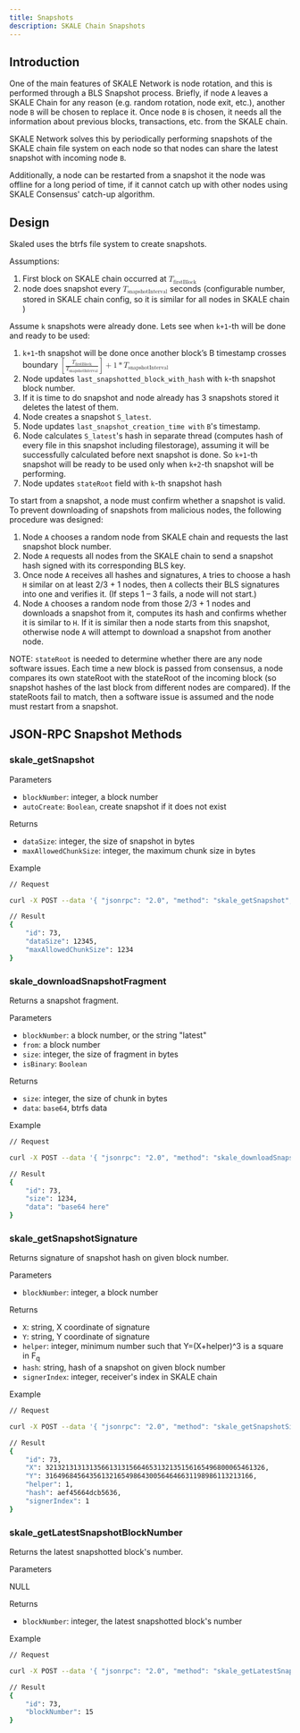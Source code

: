 ```yaml
---
title: Snapshots
description: SKALE Chain Snapshots
---
```


## Introduction

One of the main features of SKALE Network is node rotation, and this is performed through a BLS Snapshot process. Briefly, if node `A` leaves a SKALE Chain for any reason (e.g. random rotation, node exit, etc.), another node `B` will be chosen to replace it.  Once node `B` is chosen, it needs all the information about previous blocks, transactions, etc. from the SKALE chain. 

SKALE Network solves this by periodically performing snapshots of the SKALE chain file system on each node so that nodes can share the latest snapshot with incoming node `B`.

Additionally, a node can be restarted from a snapshot it the node was offline for a long period of time, if it cannot catch up with other nodes using SKALE Consensus' catch-up algorithm.

## Design

Skaled uses the btrfs file system to create snapshots.

Assumptions:
1. First block on SKALE chain occurred at <math display="inline"><msub><mi>T</mi><mi>firstBlock</mi></msub></math>
2. node does snapshot every <math display="inline"><msub><mi>T</mi><mi>snapshotInterval</mi></msub></math>
seconds (configurable number, stored in SKALE chain config, so it is similar for all nodes in SKALE chain )

Assume `k` snapshots were already done. Lets see when `k+1`-th will be done and ready to be used:
1. `k+1`-th snapshot will be done once another block’s B timestamp crosses boundary <math display="inline"><mo>[</mo><mfrac><msub><mi>T</mi><mi>firstBlock</mi></msub><msub><mi>T</mi><mi>snapshotInterval</mi></msub></mfrac><mo>]</mo><mo>+</mo><mn>1</mn><mo>\*</mo><msub><mi>T</mi><mi>snapshotInterval</mi></msub></math>
2. Node updates `last_snapshotted_block_with_hash` with `k`-th snapshot block number.
3. If it is time to do snapshot and node already has 3 snapshots stored it deletes the latest of them.
4. Node creates a snapshot `S_latest`.
5. Node updates `last_snapshot_creation_time with` `B`'s timestamp.
6. Node calculates `S_latest`'s hash in separate thread (computes hash of every file in this snapshot including filestorage), assuming it will be successfully calculated before next snapshot is done. So `k+1`-th snapshot will be ready to be used only when `k+2`-th snapshot will be performing.
7. Node updates `stateRoot` field with `k`-th snapshot hash

To start from a snapshot, a node must confirm whether a snapshot is valid. To prevent downloading of snapshots from malicious nodes, the following procedure was designed:

1.  Node `A` chooses a random node from SKALE chain and requests the last snapshot block number.
2.  Node `A` requests all nodes from the SKALE chain to send a snapshot hash signed with its corresponding BLS key.
3.  Once node `A` receives all hashes and signatures, `A` tries to choose a hash `H` similar on at least 2/3 + 1 nodes, then `A` collects their BLS signatures into one and verifies it. (If steps 1 – 3 fails, a node will not start.)
4.  Node `A` chooses a random node from those 2/3 + 1 nodes and downloads a snapshot from it, computes its hash and confirms whether it is similar to `H`. If it is similar then a node starts from this snapshot, otherwise node `A` will attempt to download a snapshot from another node.

NOTE: `stateRoot` is needed to determine whether there are any node software issues. Each time a new block is passed from consensus, a node compares its own stateRoot with the stateRoot of the incoming block (so snapshot hashes of the last block from different nodes are compared). If the stateRoots fail to match, then a software issue is assumed and the node must restart from a snapshot.

## JSON-RPC Snapshot Methods

### skale_getSnapshot

Parameters

-   `blockNumber`: integer, a block number
-   `autoCreate`: `Boolean`, create snapshot if it does not exist

Returns

-   `dataSize`: integer, the size of snapshot in bytes
-   `maxAllowedChunkSize`: integer, the maximum chunk size in bytes

Example

```sh
// Request

curl -X POST --data '{ "jsonrpc": "2.0", "method": "skale_getSnapshot", "params": { "blockNumber": 68,  "autoCreate": false }, "id": 73 }'

// Result
{ 
    "id": 73,
    "dataSize": 12345,
    "maxAllowedChunkSize": 1234
}
```

### skale_downloadSnapshotFragment

Returns a snapshot fragment.

Parameters

-   `blockNumber`: a block number, or the string "latest"
-   `from`: a block number
-   `size`: integer, the size of fragment in bytes
-   `isBinary`: `Boolean`

Returns

-   `size`: integer, the size of chunk in bytes
-   `data`: `base64`, btrfs data

Example

```sh
// Request

curl -X POST --data '{ "jsonrpc": "2.0", "method": "skale_downloadSnapshotFragment", "params": { "blockNumber": "latest", "from": 0, "size": 1024, "isBinary": false }, "id": 73 }'

// Result
{ 
    "id": 73,
    "size": 1234,
    "data": "base64 here"
}
```

### skale_getSnapshotSignature

Returns signature of snapshot hash on given block number.

Parameters

-   `blockNumber`: integer, a block number

Returns

-   `X`: string, X coordinate of signature
-   `Y`: string, Y coordinate of signature
-   `helper`: integer, minimum number such that Y=(X+helper)^3 is a square in F<sub>q</sub>
-   `hash`: string, hash of a snapshot on given block number
-   `signerIndex`: integer, receiver's index in SKALE chain

Example

```sh
// Request

curl -X POST --data '{ "jsonrpc": "2.0", "method": "skale_getSnapshotSignature", "params": [ 14 ], "id": 73 }'

// Result
{ 
    "id": 73,
    "X": 3213213131313566131315664653132135156165496800065461326,
    "Y": 3164968456435613216549864300564646631198986113213166,
    "helper": 1,
    "hash": aef45664dcb5636,
    "signerIndex": 1
}
```

### skale_getLatestSnapshotBlockNumber

Returns the latest snapshotted block's number.

Parameters

NULL

Returns

-   `blockNumber`: integer, the latest snapshotted block's number

Example

```sh
// Request

curl -X POST --data '{ "jsonrpc": "2.0", "method": "skale_getLatestSnapshotBlockNumber", "params": { }, "id": 73 }'

// Result
{ 
    "id": 73,
    "blockNumber": 15
}
```